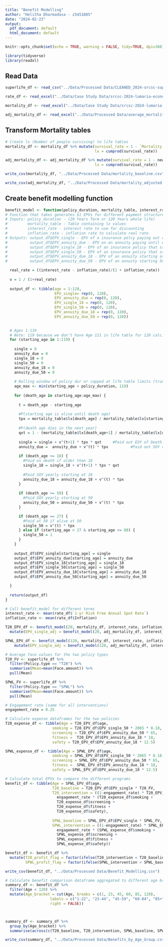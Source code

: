 ```yaml
---
title: "Benefit Modelling"
author: "Helitha Dharmadasa - z5451805"
date: "2024-02-23"
output:
  pdf_document: default
  html_document: default
---
```


```r
knitr::opts_chunk$set(echo = TRUE, warning = FALSE, tidy=TRUE, dpi=360)
```

```r
library(tidyverse)
library(readxl)
```

## Read Data
```r
superlife_df <- read_csv("../Data/Processed Data/CLEANED_2024-srcsc-superlife-inforce-dataset.csv")
```

```r
rate_df <- read_excel("../Data/Case Study Data/srcsc-2024-lumaria-economic-data.xlsx", skip=10)
```

```r
mortality_df <- read_excel("../Data/Case Study Data/srcsc-2024-lumaria-mortality-table.xlsx", skip = 13)

adj_mortality_df <- read_excel("../Data/Processed Data/average_mortality_table.xlsx")
```


## Transform Mortality tables
```r
# Create lx (Number of people surviving) to life tables
mortality_df <- mortality_df %>% mutate(survival_rate = 1 - `Mortality Rate`,
                                        lx = cumprod(survival_rate))

adj_mortality_df <- adj_mortality_df %>% mutate(survival_rate = 1 - new_mortality,
                                        lx = cumprod(survival_rate))

write_csv(mortality_df, "../Data/Processed Data/mortality_baseline.csv")

write_csv(adj_mortality_df, "../Data/Processed Data/mortality_adjusted.csv")
```

## Create benefit modelling function
```r
benefit_model <- function(policy_duration, mortality_table, interest_rate, inflation_rate) {
# Function that takes generates $1 EPVs for different payment structures. Two types of EPV's are calculated, single payout - paying out $1 on death, and annuity_dues paying $1 yearly until death or artifical cap.
# Inputs: policy_duration - (20 Years Term or 120 Years whole life)
#         mortality_table - Table containing lx values
#         interest_rate - interest rate to use for discounting
#         inflation_rate - inflation rate to calculate real rate
# Outputs: output_df$EPV_single - EPV of a insurance polcy paying out death
#          output_df$EPV_annuity_due - EPV on an annuity paying until death
#          output_df$EPV_single_18 - EPV of an insurance policy that starts 18+ paying $1 on death
#          output_df$EPV_single_50 - EPV of an insurance policy that starts at 18+ up to 88
#          output_df$EPV_annuity_due_18 - EPV of an annuity starting at 18+
#          output_df$EPV_annuity_due_50 - EPV of an annuity starting 50+

  real_rate = ((interest_rate - inflation_rate)/(1 + inflation_rate))
  
  v = 1 / (1+real_rate)
  
  output_df <- tibble(age = 1:120, 
                      EPV_single= rep(0, 120),
                      EPV_annuity_due = rep(0, 120),
                      EPV_single_18 = rep(0, 120),
                      EPV_single_50 = rep(0, 120),
                      EPV_annuity_due_18 = rep(0, 120),
                      EPV_annuity_due_50 = rep(0, 120))

  
  # Ages 1-119
  # Note: 119 because we don't have Age 121 in life table for 120 calc.
  for (starting_age in 1:119) {
  
    single = 0
    annuity_due = 0
    single_18 = 0
    single_50 = 0
    annuity_due_18 = 0
    annuity_due_50 = 0
    
    # Rolling window of policy dur or capped at life table limits (truncation error?)
    age_max <- min(starting_age + policy_duration, 119)
    
    for (death_age in starting_age:age_max) {
      
      t = death_age - starting_age
      
      #P(starting age is alive until death age)
      tpx = mortality_table$lx[death_age] / mortality_table$lx[starting_age]
      
      #P(death age dies in the next year)
      qxt = 1 - (mortality_table$lx[death_age+1] / mortality_table$lx[death_age])
      
      single = single + v^(t+1) * tpx * qxt     #Paid out EOY of Death
      annuity_due =  annuity_due + v^(t) * tpx          #Paid out SOY of every year alive
      
      if (death_age >= 18) {
        #Paid on death if older than 18
        single_18 = single_18 + v^(t+1) * tpx * qxt
        
        #Paid SOY yearly starting at 18
        annuity_due_18 = annuity_due_18 + v^(t) * tpx   
      }
      
      if (death_age >= 50) {
        #Paid SOY yearly starting at 50
        annuity_due_50 = annuity_due_50 + v^(t) * tpx 
      }

      if (death_age == 27) {
        #Paid at 50 if alive at 50
        single_50 = v^(t) * tpx 
      } else if (starting_age > 27 & starting_age <= 88) {
        single_50 = 1
      }
    }
    
    output_df$EPV_single[starting_age] = single
    output_df$EPV_annuity_due[starting_age] = annuity_due
    output_df$EPV_single_18[starting_age] = single_18
    output_df$EPV_single_50[starting_age] = single_50
    output_df$EPV_annuity_due_18[starting_age] = annuity_due_18
    output_df$EPV_annuity_due_50[starting_age] = annuity_due_50

  } 
  
  return(output_df)
}
```

```r
# Call benefit_model for different terms
interest_rate <- mean(rate_df$`1-yr Risk Free Annual Spot Rate`)
inflation_rate <- mean(rate_df$Inflation)

T20_EPV_df <- benefit_model(20, mortality_df, interest_rate, inflation_rate) %>%
  mutate(EPV_single_adj = benefit_model(20, adj_mortality_df, interest_rate, inflation_rate)$EPV_single)

SPWL_EPV_df <- benefit_model(120, mortality_df, interest_rate, inflation_rate) %>%
    mutate(EPV_single_adj = benefit_model(120, adj_mortality_df, interest_rate, inflation_rate)$EPV_single)
```

```r
# Average face values for the two policy types
T20_FV <- superlife_df %>%
  filter(Policy.type == "T20") %>%
  summarise(Mean=mean(Face.amount)) %>%
  pull(Mean)

SPWL_FV <- superlife_df %>%
  filter(Policy.type == "SPWL") %>%
  summarise(Mean=mean(Face.amount)) %>%
  pull(Mean)

```

```r
# Engagement rate (same for all interventions)
engagement_rate = 0.25

# Calculate expense dataframes for the two policies
T20_expense_df <- tibble(Age = T20_EPV_df$age,
                     smoking = T20_EPV_df$EPV_single_50 * 2065 * 0.18,
                     screening = T20_EPV_df$EPV_annuity_due_50 * 65,
                     fitness =  T20_EPV_df$EPV_annuity_due_18 * 18,
                     safety = T20_EPV_df$EPV_annuity_due_18 * 12.5)

SPWL_expense_df <- tibble(Age = SPWL_EPV_df$age,
                     smoking = SPWL_EPV_df$EPV_single_50 * 2065 * 0.18,
                     screening = SPWL_EPV_df$EPV_annuity_due_50 * 65,
                     fitness =  SPWL_EPV_df$EPV_annuity_due_18 * 18,
                     safety = SPWL_EPV_df$EPV_annuity_due_18 * 12.5)

# Calculate total EPVs to compare the different programs
benefit_df <- tibble(Age = SPWL_EPV_df$age,
                     T20_baseline = T20_EPV_df$EPV_single * T20_FV,
                     T20_intervention = ((1-engagement_rate) * T20_EPV_df$EPV_single + engagement_rate * T20_EPV_df$EPV_single_adj) * T20_FV + 
                       engagement_rate * (T20_expense_df$smoking + 
                       T20_expense_df$screening + 
                       T20_expense_df$fitness + 
                       T20_expense_df$safety),
                     
                     SPWL_baseline = SPWL_EPV_df$EPV_single * SPWL_FV,
                     SPWL_intervention = ((1-engagement_rate) * SPWL_EPV_df$EPV_single + engagement_rate * SPWL_EPV_df$EPV_single_adj) * SPWL_FV + 
                       engagement_rate * (SPWL_expense_df$smoking + 
                       SPWL_expense_df$screening + 
                       SPWL_expense_df$fitness + 
                       SPWL_expense_df$safety))

benefit_df <- benefit_df %>%
  mutate(T20_profit_flag = factor(ifelse(T20_intervention < T20_baseline, "Profit", "Loss")),
         SPWL_profit_flag = factor(ifelse(SPWL_intervention < SPWL_baseline, "Profit", "Loss")))

write_csv(benefit_df, "../Data/Processed Data/Benefit_Modelling.csv")
```

```r
# Calculate benefit comparison dataframe aggregated to different age brackets
summary_df <- benefit_df %>%
  filter(Age < 120) %>%
  mutate(Age_bracket = cut(Age, breaks = c(1, 23, 45, 60, 85, 120),
                    labels = c("1-22", "23-44", "45-59", "60-84", "85+"), 
                    right = FALSE))



summary_df <- summary_df %>%
  group_by(Age_bracket) %>%
  summarise(across(c(T20_baseline, T20_intervention, SPWL_baseline, SPWL_intervention), ~round(mean(.), 0)))

write_csv(summary_df, "../Data/Processed Data/Benefits_by_Age_Group.csv")
```
